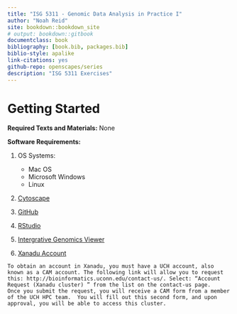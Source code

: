 ```yaml
--- 
title: "ISG 5311 - Genomic Data Analysis in Practice I"
author: "Noah Reid"
site: bookdown::bookdown_site
# output: bookdown::gitbook
documentclass: book
bibliography: [book.bib, packages.bib]
biblio-style: apalike
link-citations: yes
github-repo: openscapes/series
description: "ISG 5311 Exercises"
---
```


# Getting Started {-}

**Required Texts and Materials:**
None

**Software Requirements:**

1) OS Systems:
    - Mac OS
    - Microsoft Windows
    - Linux
  
2) [Cytoscape](https://cytoscape.org/)

3) [GitHub](https://github.com/)

4) [RStudio](https://posit.co/products/open-source/rstudio/)
  
5) [Intergrative Genomics Viewer](https://software.broadinstitute.org/software/igv/)

6) [Xanadu Account](http://bioinformatics.uconn.edu/contact-us/)

```
To obtain an account in Xanadu, you must have a UCH account, also known as a CAM account. The following link will allow you to request this: http://bioinformatics.uconn.edu/contact-us/. Select: “Account Request (Xanadu cluster) ” from the list on the contact-us page.
Once you submit the request, you will receive a CAM form from a member of the UCH HPC team.  You will fill out this second form, and upon approval, you will be able to access this cluster.
```



  